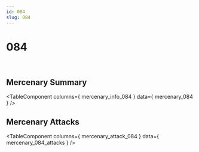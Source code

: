 ```yaml
---
id: 084
slug: 084
---
```



# 084

<div style = {{ display: "flex" }}>
    <Image img={require('@site/static/img/mercenaries/illust/thum_char_view_n_084.jpg')}/>
    <Image img={require('@site/static/img/mercenaries/illust/thum_char_view_o_084.jpg')}/>
</div>

## Mercenary Summary

<TableComponent
  columns={ mercenary_info_084 }
  data={ mercenary_084 }
/>

## Mercenary Attacks

<TableComponent
  columns={ mercenary_attack_084 }
  data={ mercenary_084_attacks }
/>